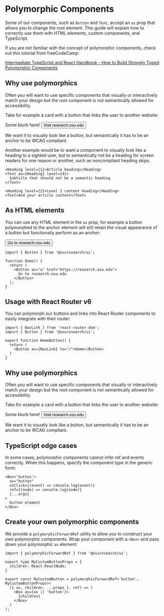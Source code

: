 

<Meta title="Getting Started / Polymorphic Components" />

# Polymorphic Components

Some of our components, such as `Button` and `Text`, accept an `as` prop that allows you to
change the root element. This guide will explain how to correctly use them
with HTML elements, custom components, and TypeScript.

If you are not familiar with the concept of polymorphic components, check out this tutorial from freeCodeCamp:

[Intermediate TypeScript and React Handbook - How to Build Strongly Typed Polymorphic Components](https://www.freecodecamp.org/news/build-strongly-typed-polymorphic-components-with-react-and-typescript/)

## Why use polymorphics

Often you will want to use specific components that visually or interactively match your design but the root component is not semantically allowed for accessibility.

Take for example a card with a button that links the user to another website:

<Paper withBorder bgc="light" p="md" w={220}>
  <Text as="p" pb="md">
    Some blurb here!
  </Text>

  <Button as="a" variant="primary" href="https://research.osu.edu" target="_blank">
    Visit research.osu.edu
  </Button>
</Paper>

We want it to visually look like a button, but semantically it has to be an anchor to be WCAG compliant.

Another example would be to want a component to visually look like a heading to a sighted user, but to semantically not be a heading for screen readers for one reason or another, such as noncompliant heading skips.

```tsx
<Heading level={1}>Article heading</Heading>
<Text as={Heading} level={4}>
  Subtitle that should not be a semantic heading
</Text>

<Heading level={2}>Level 2 content heading</Heading>
<Text>And your article content</Text>
```


## As HTML elements

You can use any HTML element in the `as` prop, for example a button polymorphed to the anchor element will still retain the visual appearance of a button but functionally perform as an anchor:

<Canvas withSource="open" withToolbar>
  <Button as="a" href="https://research.osu.edu">
    Go to research.osu.edu
  </Button>
</Canvas>

```tsx
import { Button } from '@osuresearch/ui';

function Demo() {
  return (
    <Button as="a" href="https://research.osu.edu">
      Go to research.osu.edu
    </Button>
  );
}
```


## Usage with React Router v6

You can polymorph our buttons and links into React Router components to easily integrate with their router:

```tsx
import { NavLink } from 'react-router-dom';
import { Button } from '@osuresearch/ui';

export function HomeButton() {
  return (
    <Button as={NavLink} to="/">Home</Button>
  )
}
```

## Why use polymorphics

Often you will want to use specific components that visually or interactively match your design but the root component is not semantically allowed for accessibility.

Take for example a card with a button that links the user to another website:

<Paper withBorder bgc="light" p="md" w={220}>
  <Text as="p" pb="md">
    Some blurb here!
  </Text>

  <Button as="a" variant="primary" href="https://research.osu.edu" target="_blank">
    Visit research.osu.edu
  </Button>
</Paper>

We want it to visually look like a button, but semantically it has to be an anchor to be WCAG compliant.

## TypeScript edge cases

In some cases, polymorphic components cannot infer ref and events correctly. When this happens, specify the component type in the generic form:

```tsx
<Box<'button'>
  as="button"
  onClick={(event) => console.log(event)}
  ref={(node) => console.log(node)}
  {...args}
>
  button element
</Box>
```


## Create your own polymorphic components

We provide a `polymorphicForwardRef` utility to allow you to construct your own polymorphic components. Wrap your component with a `<Box>` and pass down your polymorphic `as` element:

```tsx
import { polymorphicForwardRef } from '@osuresearch/ui';

export type MyCustomButtonProps = {
  children: React.ReactNode;
}

export const MyCustomButton = polymorphicForwardRef<'button', MyCustomButtonProps>(
  ({ as, children, ...props }, ref) => (
    <Box as={as || 'button'}>
      {children}
    </Box>
  )
);
```
